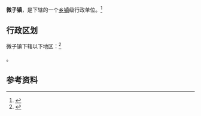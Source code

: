 {{中国乡级行政区|14/04/81/101/000}}

'''微子镇'''，是{{PRC admin/fullname|14/04/81/101/000|3}}下辖的一个[[乡镇|乡镇]]级行政单位。<ref>{{PRC admin/ref sgc|{{PRC admin/parent|14/04/81/101/000}}}}</ref>

== 行政区划 ==

微子镇下辖以下地区：<ref>{{PRC admin/ref sgc|14/04/81/101/000}}</ref>

{{PRC admin/children|14/04/81/101/000}}。

== 参考资料 ==

{{reflist}}

{{行政区划小作品}}
{{PRC admin/navcat|14/04/81/101/000}}